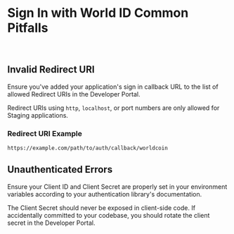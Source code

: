 # Sign In with World ID Common Pitfalls

<br />

## Invalid Redirect URI

Ensure you've added your application's sign in callback URL to the list of allowed Redirect URIs in the Developer Portal.

<Note>Redirect URIs using `http`, `localhost`, or port numbers are only allowed for Staging applications.</Note>

### Redirect URI Example

```tsx
https://example.com/path/to/auth/callback/worldcoin
```

## Unauthenticated Errors

Ensure your Client ID and Client Secret are properly set in your environment variables according to your authentication library's documentation.

<Note>
	The Client Secret should never be exposed in client-side code. If accidentally committed to your codebase, you
	should rotate the client secret in the Developer Portal.
</Note>
